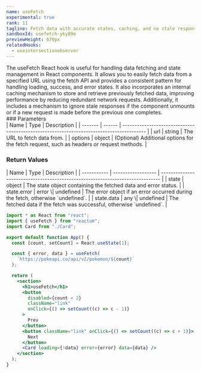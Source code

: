 ```yaml
---
name: useFetch
experimental: true
rank: 11
tagline: Fetch data with accurate states, caching, and no stale responses using useFetch.
sandboxId: usefetch-yky89o
previewHeight: 670px
relatedHooks:
  - useintersectionobserver
---
```



<HookDescription name={frontmatter.name}>
  The useFetch React hook is useful for handling data fetching and state
  management in React components. It allows you to easily fetch data from a
  specified URL using the fetch API and provides a consistent pattern for
  handling loading, success, and error states. It also incorporates an internal
  caching mechanism to store and retrieve previously fetched data, improving
  performance by reducing redundant network requests. Additionally, it includes
  a mechanism to ignore stale responses if the component unmounts or if a new
  request is made before the previous one completes.
</HookDescription>

<div class="reference">
  ### Parameters

  <div class="table-container">
  | Name    | Type   | Description                                                                              |
  | ------- | ------ | ---------------------------------------------------------------------------------------- |
  | url     | string | The URL to fetch data from.                                                              |
  | options | object | (Optional) Additional options for the fetch request, such as headers or request methods. |
  </div>

  ### Return Values

  <div class="table-container">
  | Name        | Type               | Description                                                                    |
  | ----------- | ------------------ | ------------------------------------------------------------------------------ |
  | state       | object             | The state object containing the fetched data and error status.                 |
  | state.error | error \| undefined | The error object if an error occurred during the fetch, otherwise `undefined`. |
  | state.data  | any \| undefined   | The fetched data if the fetch was successful, otherwise `undefined`.           |
  </div>
</div>

<CodePreview
  sandboxId={frontmatter.sandboxId}
  previewHeight={frontmatter.previewHeight}
/>

<StaticCodeContainer>

```jsx
import * as React from "react";
import { useFetch } from "reactum";
import Card from "./Card";

export default function App() {
  const [count, setCount] = React.useState(1);

  const { error, data } = useFetch(
    `https://pokeapi.co/api/v2/pokemon/${count}`
  );

  return (
    <section>
      <h1>useFetch</h1>
      <button
        disabled={count < 2}
        className="link"
        onClick={() => setCount((c) => c - 1)}
      >
        Prev
      </button>
      <button className="link" onClick={() => setCount((c) => c + 1)}>
        Next
      </button>
      <Card loading={!data} error={error} data={data} />
    </section>
  );
}
```

</StaticCodeContainer>

